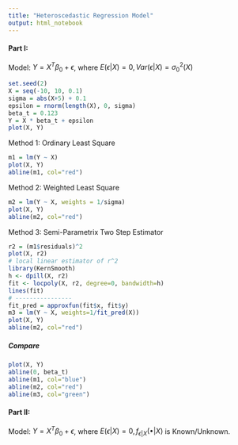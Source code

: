 ```yaml
---
title: "Heteroscedastic Regression Model"
output: html_notebook
---
```


#### Part I: 
Model: $Y = X^T\beta_0 + \epsilon$, where $E(\epsilon|X)=0, Var(\epsilon|X)=\sigma_0^2(X)$
```r
set.seed(2)
X = seq(-10, 10, 0.1)
sigma = abs(X+5) + 0.1
epsilon = rnorm(length(X), 0, sigma)
beta_t = 0.123
Y = X * beta_t + epsilon
plot(X, Y)
```

Method 1: Ordinary Least Square  
```r
m1 = lm(Y ~ X)
plot(X, Y)
abline(m1, col="red")
```

Method 2: Weighted Least Square  
```r
m2 = lm(Y ~ X, weights = 1/sigma)
plot(X, Y)
abline(m2, col="red")
```

Method 3: Semi-Parametrix Two Step Estimator   
```r
r2 = (m1$residuals)^2 
plot(X, r2)
# local linear estimator of r^2
library(KernSmooth)
h <- dpill(X, r2)
fit <- locpoly(X, r2, degree=0, bandwidth=h)
lines(fit)
# ----------------
fit_pred = approxfun(fit$x, fit$y)
m3 = lm(Y ~ X, weights=1/fit_pred(X))
plot(X, Y)
abline(m2, col="red")
```

##### Compare    
```r
plot(X, Y)
abline(0, beta_t)
abline(m1, col="blue")
abline(m2, col="red")
abline(m3, col="green")
```


#### Part II:  
Model: $Y = X^T\beta_0 + \epsilon$, where $E(\epsilon|X)=0, f_{\epsilon|X}(\bullet|X)$ is Known/Unknown.    











